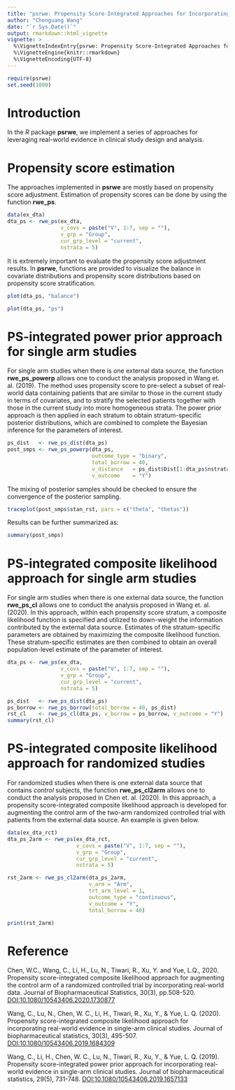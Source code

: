 ```yaml
---
title: "psrwe: Propensity Score-Integrated Approaches for Incorporating Real-World Evidence in Clinical Studies "
author: "Chenguang Wang"
date: "`r Sys.Date()`"
output: rmarkdown::html_vignette
vignette: >
  %\VignetteIndexEntry{psrwe: Propensity Score-Integrated Approaches for Incorporating Real-World Evidence in Clinical Studies}
  %\VignetteEngine{knitr::rmarkdown}
  %\VignetteEncoding{UTF-8}
---
```



```r
require(psrwe)
set.seed(1000)
```

# Introduction

In the *R* package **psrwe**, we implement a series of approaches for leveraging
real-world evidence in clinical study design and analysis.

# Propensity score estimation

The approaches implemented in **psrwe** are mostly based on propensity score
adjustment. Estimation of propensity scores can be done by using the function
**rwe_ps**.

```r
data(ex_dta)
dta_ps <- rwe_ps(ex_dta,
                 v_covs = paste("V", 1:7, sep = ""),
                 v_grp = "Group",
                 cur_grp_level = "current",
                 nstrata = 5)
```

It is extremely important to evaluate the propensity score adjustment results.
In **psrwe**, functions are provided to visualize the balance in covariate
distributions and propensity score distributions based on propensity score
stratification.

```r
plot(dta_ps, "balance")
```

```r
plot(dta_ps, "ps")
```

# PS-integrated power prior approach for single arm studies

For single arm studies when there is one external data source, the function
**rwe_ps_powerp** allows one to conduct the analysis proposed in Wang et. al.
(2019). The method uses propensity score to pre-select a subset of real-world
data containing patients that are similar to those in the current study in terms
of covariates, and to stratify the selected patients together with those in the
current study into more homogeneous strata. The power prior approach is then
applied in each stratum to obtain stratum-specific posterior distributions,
which are combined to complete the Bayesian inference for the parameters of
interest.

```r
ps_dist   <- rwe_ps_dist(dta_ps)
post_smps <- rwe_ps_powerp(dta_ps,
                           outcome_type = "binary",
                           total_borrow = 40,
                           v_distance   = ps_dist$Dist[1:dta_ps$nstrata],
                           v_outcome    = "Y")

```

The mixing of posterior samples should be checked to ensure the convergence
of the posterior sampling.
```r
traceplot(post_smps$stan_rst, pars = c("theta", "thetas"))
```

Results can be further summarized as:
```r
summary(post_smps)
```

# PS-integrated composite likelihood approach for single arm studies

For single arm studies when there is one external data source, the function
**rwe_ps_cl** allows one to conduct the analysis proposed in Wang et. al.
(2020). In this approach, within each propensity score stratum, a composite
likelihood function is specified and utilized to down-weight the information
contributed by the external data source. Estimates of the stratum-specific
parameters are obtained by maximizing the composite likelihood function. These
stratum-specific estimates are then combined to obtain an overall
population-level estimate of the parameter of interest.

```r
dta_ps <- rwe_ps(ex_dta,
                 v_covs = paste("V", 1:7, sep = ""),
                 v_grp = "Group",
                 cur_grp_level = "current",
                 nstrata = 5)

ps_dist   <- rwe_ps_dist(dta_ps)
ps_borrow <- rwe_ps_borrow(total_borrow = 40, ps_dist)
rst_cl    <- rwe_ps_cl(dta_ps, v_borrow = ps_borrow, v_outcome = "Y")
summary(rst_cl)
```

# PS-integrated composite likelihood approach for randomized studies

For randomized studies when there is one external data source that contains
*control* subjects, the function **rwe_ps_cl2arm** allows one to conduct the
analysis proposed in Chen et. al. (2020). In this approach, a propensity
score-integrated composite likelihood approach is developed for augmenting the
control arm of the two-arm randomized controlled trial with patients from
the external data source. An example is given below.

```r
data(ex_dta_rct)
dta_ps_2arm <- rwe_ps(ex_dta_rct,
                      v_covs = paste("V", 1:7, sep = ""),
                      v_grp = "Group",
                      cur_grp_level = "current",
                      nstrata = 5)

rst_2arm <- rwe_ps_cl2arm(dta_ps_2arm,
                          v_arm = "Arm",
                          trt_arm_level = 1,
                          outcome_type = "continuous",
                          v_outcome = "Y",
                          total_borrow = 40)

print(rst_2arm)
```


# Reference

Chen, W.C., Wang, C., Li, H., Lu, N., Tiwari, R., Xu, Y. and Yue, L.Q., 2020.
Propensity score-integrated composite likelihood approach for augmenting the
control arm of a randomized controlled trial by incorporating real-world
data. Journal of Biopharmaceutical Statistics, 30(3), pp.508-520.
<DOI:10.1080/10543406.2020.1730877>

Wang, C., Lu, N., Chen, W. C., Li, H., Tiwari, R., Xu, Y., & Yue, L. Q.
(2020). Propensity score-integrated composite likelihood approach for
incorporating real-world evidence in single-arm clinical studies. Journal of
biopharmaceutical statistics, 30(3), 495-507.
<DOI:10.1080/10543406.2019.1684309>

Wang, C., Li, H., Chen, W. C., Lu, N., Tiwari, R., Xu, Y., & Yue, L. Q.
(2019). Propensity score-integrated power prior approach for incorporating
real-world evidence in single-arm clinical studies. Journal of
biopharmaceutical statistics, 29(5), 731-748.
<DOI:10.1080/10543406.2019.1657133>
